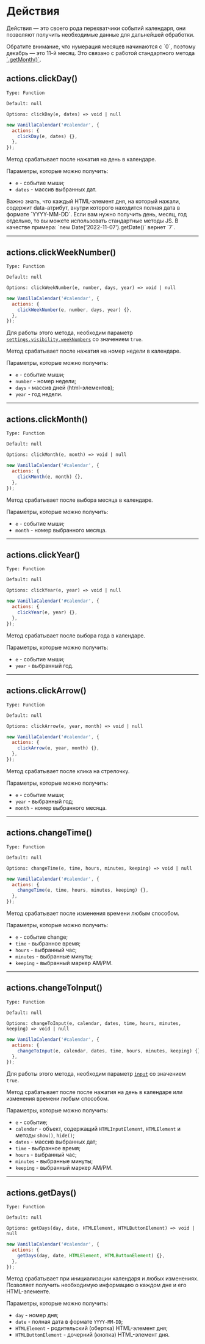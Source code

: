 # Действия

Действия — это своего рода перехватчики событий календаря, они позволяют получить необходимые данные для дальнейшей обработки.

<Info>
  Обратите внимание, что нумерация месяцев начинаются с `0`, поэтому декабрь — это 11-й месяц. Это связано с работой стандартного метода <a href="https://developer.mozilla.org/en-US/docs/Web/JavaScript/Reference/Global_Objects/Date/getMonth" target="_blank" rel="nofollow noreferrer">`.getMonth()`</a>.
</Info>

## actions.clickDay()

`Type: Function`

`Default: null`

`Options: clickDay(e, dates) => void | null`

```js
new VanillaCalendar('#calendar', {
  actions: {
    clickDay(e, dates) {},
  },
});
```

Метод срабатывает после нажатия на день в календаре.

Параметры, которые можно получить:
- `e` - событие мыши;
- `dates` - массив выбранных дат.

<Info>
  Важно знать, что каждый HTML-элемент дня, на который нажали, содержит data-атрибут, внутри которого находится полная дата в формате `YYYY-MM-DD`.
  Если вам нужно получить день, месяц, год отдельно, то вы можете использовать стандартные методы JS.
  В качестве примера: `new Date('2022-11-07').getDate()` вернет `7`.
</Info>

---

## actions.clickWeekNumber()

`Type: Function`

`Default: null`

`Options: clickWeekNumber(e, number, days, year) => void | null`

```js
new VanillaCalendar('#calendar', {
  actions: {
    clickWeekNumber(e, number, days, year) {},
  },
});
```

Для работы этого метода, необходим параметр <a href="/docs/reference/additionally/settings#visibility-weeknumbers">`settings.visibility.weekNumbers`</a> со значением `true`.

Метод срабатывает после нажатия на номер недели в календаре.

Параметры, которые можно получить:
- `e` - событие мыши;
- `number` - номер недели;
- `days` - массив дней (html-элементов);
- `year` - год недели.

---

## actions.clickMonth()

`Type: Function`

`Default: null`

`Options: clickMonth(e, month) => void | null`

```js
new VanillaCalendar('#calendar', {
  actions: {
    clickMonth(e, month) {},
  },
});
```

Метод срабатывает после выбора месяца в календаре.

Параметры, которые можно получить:
- `e` - событие мыши;
- `month` - номер выбранного месяца.

---

## actions.clickYear()

`Type: Function`

`Default: null`

`Options: clickYear(e, year) => void | null`

```js
new VanillaCalendar('#calendar', {
  actions: {
    clickYear(e, year) {},
  },
});
```

Метод срабатывает после выбора года в календаре.

Параметры, которые можно получить:
- `e` - событие мыши;
- `year` - выбранный год.

---

## actions.clickArrow()

`Type: Function`

`Default: null`

`Options: clickArrow(e, year, month) => void | null`

```js
new VanillaCalendar('#calendar', {
  actions: {
    clickArrow(e, year, month) {},
  },
});
```

Метод срабатывает после клика на стрелочку.

Параметры, которые можно получить:
- `e` - событие мыши;
- `year` - выбранный год;
- `month` - номер выбранного месяца.

---

## actions.changeTime()

`Type: Function`

`Default: null`

`Options: changeTime(e, time, hours, minutes, keeping) => void | null`

```js
new VanillaCalendar('#calendar', {
  actions: {
    changeTime(e, time, hours, minutes, keeping) {},
  },
});
```

Метод срабатывает после изменения времени любым способом.

Параметры, которые можно получить:
- `e` - событие change;
- `time` - выбранное время;
- `hours` - выбранный час;
- `minutes` - выбранные минуты;
- `keeping` - выбранный маркер AM/PM.

---

## actions.changeToInput()

`Type: Function`

`Default: null`

`Options: changeToInput(e, calendar, dates, time, hours, minutes, keeping) => void | null`

```js
new VanillaCalendar('#calendar', {
  actions: {
    changeToInput(e, calendar, dates, time, hours, minutes, keeping) {},
  },
});
```
Для работы этого метода, необходим параметр <a href="/docs/reference/main/main-settings#input">`input`</a> со значением `true`.

Метод срабатывает после после нажатия на день в календаре или изменения времени любым способом.

Параметры, которые можно получить:
- `e` - событие;
- `calendar` - объект, содержащий `HTMLInputElement`, `HTMLElement` и методы `show()`, `hide()`;
- `dates` - массив выбранных дат;
- `time` - выбранное время;
- `hours` - выбранный час;
- `minutes` - выбранные минуты;
- `keeping` - выбранный маркер AM/PM.

---

## actions.getDays()

`Type: Function`

`Default: null`

`Options: getDays(day, date, HTMLElement, HTMLButtonElement) => void | null`

```js
new VanillaCalendar('#calendar', {
  actions: {
    getDays(day, date, HTMLElement, HTMLButtonElement) {},
  },
});
```

Метод срабатывает при инициализации календаря и любых изменениях. Позволяет получить необходимую информацию о каждом дне и его HTML-элементе.

Параметры, которые можно получить:
- `day` - номер дня;
- `date` - полная дата в формате `YYYY-MM-DD`;
- `HTMLElement` - родительский (обертка) HTML-элемент дня;
- `HTMLButtonElement` - дочерний (кнопка) HTML-элемент дня.
